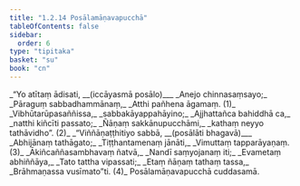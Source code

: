 ```yaml
---
title: "1.2.14 Posālamāṇavapucchā"
tableOfContents: false
sidebar:
  order: 6
type: "tipitaka"
basket: "su"
book: "cn"
---
```



<DynamicBreadcrumb />

<Division number="137" book="cn">

<Paragraph number="152" type="verses" book="cn">
_“Yo atītaṃ ādisati, __(iccāyasmā posālo)___  
_Anejo chinnasaṃsayo;_  
_Pāraguṃ sabbadhammānaṃ,_  
_Atthi pañhena āgamaṃ. (1)_  

</Paragraph>

</Division>
<Division number="138" book="cn">

<Paragraph number="153" type="verses" book="cn">
_Vibhūtarūpasaññissa,_  
_sabbakāyappahāyino;_  
_Ajjhattañca bahiddhā ca,_  
_natthi kiñcīti passato;_  
_Ñāṇaṃ sakkānupucchāmi,_  
_kathaṃ neyyo tathāvidho”. (2)_  

</Paragraph>

</Division>
<Division number="139" book="cn">

<Paragraph number="154" type="verses" book="cn">
_“Viññāṇaṭṭhitiyo sabbā, __(posālāti bhagavā)___  
_Abhijānaṃ tathāgato;_  
_Tiṭṭhantamenaṃ jānāti,_  
_Vimuttaṃ tapparāyaṇaṃ. (3)_  

</Paragraph>

</Division>
<Division number="140" book="cn">

<Paragraph number="155" type="verses" book="cn">
_Ākiñcaññasambhavaṃ ñatvā,_  
_Nandī saṃyojanaṃ iti;_  
_Evametaṃ abhiññāya,_  
_Tato tattha vipassati;_  
_Etaṃ ñāṇaṃ tathaṃ tassa,_  
_Brāhmaṇassa vusīmato”ti. (4)_  


</Paragraph>
</Division>

<Paragraph number="156" type="center" book="cn">
Posālamāṇavapucchā cuddasamā.
</Paragraph>